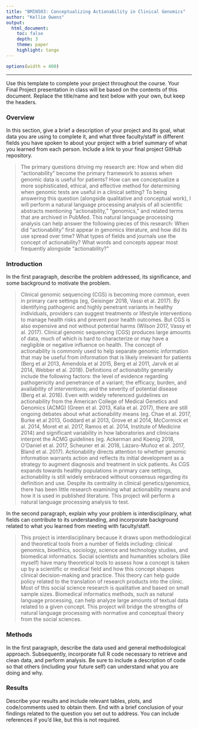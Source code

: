 ```yaml
---
title: "BMIN503: Conceptualizing Actionability in Clinical Genomics"
author: "Kellie Owens"
output: 
  html_document:
    toc: false 
    depth: 3 
    theme: paper 
    highlight: tango
---
```

```r
options(width = 400)
```  
***
Use this template to complete your project throughout the course. Your Final Project presentation in class will be based on the contents of this document. Replace the title/name and text below with your own, but keep the headers.

### Overview
In this section, give a brief a description of your project and its goal, what data you are using to complete it, and what three faculty/staff in different fields you have spoken to about your project with a brief summary of what you learned from each person. Include a link to your final project GitHub repository.

> The primary questions driving my research are: How and when did "actionability" become the primary framework to assess when genomic data is useful for patients? How can we conceptualize a more sophisticated, ethical, and effective method for determining when genomic tests are useful in a clinical setting? To being answering this question (alongside qualitative and conceptual work), I will perform a natural language processing analysis of all scientific abstracts mentioning "actionability," "genomics," and related terms that are archived in PubMed. This natural language processing analysis can help answer the following pieces of this research: When did "actionability" first appear in genomics literature, and how did its use spread over time? What types of fields and journals use the concept of actionability? What words and concepts appear most frequently alongside "actionability?"


### Introduction 
In the first paragraph, describe the problem addressed, its significance, and some background to motivate the problem.

> Clinical genomic sequencing (CGS) is becoming more common, even in primary care settings (eg, Geisinger 2018, Vassi et al. 2017). By identifying pathogenic and highly penetrant variants in healthy individuals, providers can suggest treatments or lifestyle interventions to manage health risks and prevent poor health outcomes. But CGS is also expensive and not without potential harms (Wilson 2017, Vassy et al. 2017). Clinical genomic sequencing (CGS) produces large amounts of data, much of which is hard to characterize or may have a negligible or negative influence on health. The concept of actionability is commonly used to help separate genomic information that may be useful from information that is likely irrelevant for patients (Berg et al 2013, Amendola et al 2015, Berg et al 2011, Jarvik et al 2014, Webber et al. 2018). Definitions of actionability generally include the following factors: the level of evidence regarding pathogenicity and penetrance of a variant; the efficacy, burden, and availability of interventions; and the severity of potential disease (Berg et al. 2016). Even with widely referenced guidelines on actionability from the American College of Medical Genetics and Genomics (ACMG) (Green et al. 2013, Kalia et al. 2017), there are still ongoing debates about what actionability means (eg. Chae et al. 2017, Burke et al 2013, Goddard et al 2013, Grove et al 2014, McCormick et al. 2014, Moret et al. 2017, Ramos et al. 2014, Institute of Medicine 2014) and significant variability in how laboratories and clinicians interpret the ACMG guidelines (eg. Ackerman and Koenig 2018, O’Daniel et al. 2017, Scheuner et al. 2018, Lázaro-Muñoz et al. 2017, Bland et al. 2017). Actionability directs attention to whether genomic information warrants action and reflects its initial development as a strategy to augment diagnosis and treatment in sick patients. As CGS expands towards healthy populations in primary care settings, actionability is still widely embraced without consensus regarding its definition and use. Despite its centrality in clinical genetics/genomics, there has been little research examining what actionability means and how it is used in published literature. This project will perform a natural language processing analysis to test.

In the second paragraph, explain why your problem is interdisciplinary, what fields can contribute to its understanding, and incorporate background related to what you learned from meeting with faculty/staff.

> This project is interdisciplinary because it draws upon methodological and theoretical tools from a number of fields including: clinical genomics, bioethics, sociology, science and technology studies, and biomedical informatics. Social scientists and humanities scholars (like myself) have many theoretical tools to assess how a concept is taken up by a scientific or medical field and how this concept shapes clinical decision-making and practice. This theory can help guide policy related to the translation of research products into the clinic. Most of this social science research is qualitative and based on small sample sizes. Biomedical informatics methods, such as natural language processing, can help analyze large amounts of textual data related to a given concept. This project will bridge the strengths of natural language processing with normative and conceptual theory from the social sciences.


### Methods
In the first paragraph, describe the data used and general methodological approach. Subsequently, incorporate full R code necessary to retrieve and clean data, and perform analysis. Be sure to include a description of code so that others (including your future self) can understand what you are doing and why. 


### Results
Describe your results and include relevant tables, plots, and code/comments used to obtain them. End with a brief conclusion of your findings related to the question you set out to address. You can include references if you'd like, but this is not required.
